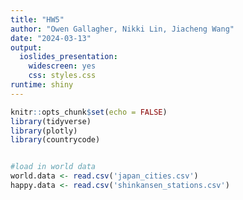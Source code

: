 ```yaml
---
title: "HW5"
author: "Owen Gallagher, Nikki Lin, Jiacheng Wang"
date: "2024-03-13"
output: 
  ioslides_presentation:
    widescreen: yes
    css: styles.css
runtime: shiny
---
```


```r
knitr::opts_chunk$set(echo = FALSE)
library(tidyverse)
library(plotly)
library(countrycode)


#load in world data
world.data <- read.csv('japan_cities.csv')
happy.data <- read.csv('shinkansen_stations.csv')


```